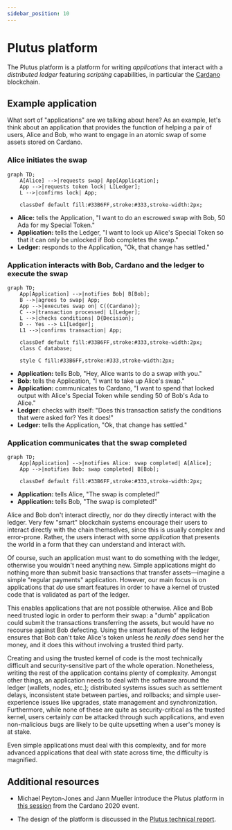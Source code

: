 ```yaml
---
sidebar_position: 10
---
```


# Plutus platform

The Plutus platform is a platform for writing *applications* that interact with a *distributed ledger* featuring *scripting* capabilities, in particular the [Cardano](../delve-deeper/glossary.md#cardano) blockchain.

## Example application

What sort of "applications" are we talking about here?
As an example, let's think about an application that provides the function of helping a pair of users, Alice and Bob, who want to engage in an atomic swap of some assets stored on Cardano.

### Alice initiates the swap

```mermaid
graph TD;
    A[Alice] -->|requests swap| App[Application];
    App -->|requests token lock| L[Ledger];
    L -->|confirms lock| App;

    classDef default fill:#33B6FF,stroke:#333,stroke-width:2px;
```

- **Alice:** tells the Application, "I want to do an escrowed swap with Bob, 50 Ada for my Special Token."
- **Application:** tells the Ledger, "I want to lock up Alice's Special Token so that it can only be unlocked if Bob completes the swap."
- **Ledger:** responds to the Application, "Ok, that change has settled."

### Application interacts with Bob, Cardano and the ledger to execute the swap

```mermaid
graph TD;
    App[Application] -->|notifies Bob| B[Bob];
    B -->|agrees to swap| App;
    App -->|executes swap on| C((Cardano));
    C -->|transaction processed| L[Ledger];
    L -->|checks conditions| D{Decision};
    D -- Yes --> L1[Ledger];
    L1 -->|confirms transaction| App;

    classDef default fill:#33B6FF,stroke:#333,stroke-width:2px;
    class C database;

    style C fill:#33B6FF,stroke:#333,stroke-width:2px;
```


- **Application:** tells Bob, "Hey, Alice wants to do a swap with you."
- **Bob:** tells the Application, "I want to take up Alice's swap."
- **Application:** communicates to Cardano, "I want to spend that locked output with Alice's Special Token while sending 50 of Bob's Ada to Alice."
- **Ledger:** checks with itself: "Does this transaction satisfy the conditions that were asked for? Yes it does!"
- **Ledger:** tells the Application, "Ok, that change has settled."

### Application communicates that the swap completed

```mermaid
graph TD;
    App[Application] -->|notifies Alice: swap completed| A[Alice];
    App -->|notifies Bob: swap completed| B[Bob];

    classDef default fill:#33B6FF,stroke:#333,stroke-width:2px;
```

- **Application:** tells Alice, "The swap is completed!"
- **Application:** tells Bob, "The swap is completed!"

Alice and Bob don't interact directly, nor do they directly interact with the ledger.
Very few "smart" blockchain systems encourage their users to interact directly with the chain themselves, since this is usually complex and error-prone.
Rather, the users interact with some *application* that presents the world in a form that they can understand and interact with.

Of course, such an application must want to do something with the ledger, otherwise you wouldn't need anything new.
Simple applications might do nothing more than submit basic transactions that transfer assets&mdash;imagine a simple "regular payments" application.
However, our main focus is on applications that *do* use smart features in order to have a kernel of trusted code that is validated as part of the ledger.

This enables applications that are not possible otherwise.
Alice and Bob need trusted logic in order to perform their swap: a "dumb" application could submit the transactions transferring the assets, but would have no recourse against Bob defecting.
Using the smart features of the ledger ensures that Bob can't take Alice's token unless he *really does* send her the money, and it does this without involving a trusted third party.

Creating and using the trusted kernel of code is the most technically difficult and security-sensitive part of the whole operation.
Nonetheless, writing the rest of the application contains plenty of complexity.
Amongst other things, an application needs to deal with the software around the ledger (wallets, nodes, etc.); distributed systems issues such as settlement delays, inconsistent state between parties, and rollbacks; and simple user-experience issues like upgrades, state management and synchronization.
Furthermore, while none of these are quite as security-critical as the trusted kernel, users certainly *can* be attacked through such applications, and even non-malicious bugs are likely to be quite upsetting when a user's money is at stake.

Even simple applications must deal with this complexity, and for more advanced applications that deal with state across time, the difficulty is magnified.

## Additional resources

- Michael Peyton-Jones and Jann Mueller introduce the Plutus platform in [this session](https://youtu.be/usMPt8KpBeI?si=4zkS3J7Bq8aFxWbU) from the Cardano 2020 event.

- The design of the platform is discussed in the [Plutus technical report](https://plutus.cardano.intersectmbo.org/resources/plutus-report.pdf).

